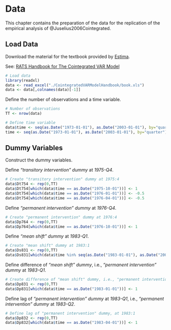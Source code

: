 # Data

This chapter contains the preparation of the data for the replication of the empirical analysis of @Juselius2006Cointegrated.

## Load Data

Download the material for the textbook provided by [Estima](https://www.estima.com/).

See: [RATS Handbook for The Cointegrated VAR Model](https://www.estima.com/textbook_juselius.shtml)

```r

# Load data
library(readxl)
data <- read_excel("./CointegratedVARModelHandbook/book.xls")
data <- data[,colnames(data)[-1]]

```

Define the number of observations and a time variable.

```r

# Number of observations
TT <- nrow(data)

# Define time variable
data$time <- seq(as.Date("1973-01-01"), as.Date("2003-01-01"), by="quarter")
time <- seq(as.Date("1973-01-01"), as.Date("2003-01-01"), by="quarter")

```

## Dummy Variables

Construct the dummy variables.

Define *"transitory intervention" dummy* at *1975-Q4*.

```r

# Create "transitory intervention" dummy at 1975:4
data$Dt754 <- rep(0,TT)
data$Dt754[which(data$time == as.Date("1975-10-01"))] <- 1
data$Dt754[which(data$time == as.Date("1976-01-01"))] <- -0.5
data$Dt754[which(data$time == as.Date("1976-04-01"))] <- -0.5

```

Define *"permanent intervention" dummy* at *1976-Q4*.

```r

# Create "permanent intervention" dummy at 1976:4
data$Dp764 <- rep(0,TT)
data$Dp764[which(data$time == as.Date("1976-10-01"))] <- 1

```

Define *"mean shift" dummy* at *1983-Q1*.

```r

# Create "mean shift" dummy at 1983:1
data$Ds831 <- rep(0,TT)
data$Ds831[which(data$time %in% seq(as.Date("1983-01-01"), as.Date("2003-01-01"), by="quarter"))] <- 1

```

Define difference of *"mean shift" dummy*, i.e., *"permanent intervention" dummy* at *1983-Q1*.

```r

# Create difference of "mean shift" dummy, i.e., "permanent intervention" dummy, at 1983:1
data$Dp831 <- rep(0,TT)
data$Dp831[which(data$time == as.Date("1983-01-01"))] <- 1

```

Define lag of *"permanent intervention" dummy* at *1983-Q1*, i.e., *"permanent intervention" dummy* at *1983-Q2*.

```r

# Define lag of "permanent intervention" dummy, at 1983:1
data$Dp832 <- rep(0,TT)
data$Dp832[which(data$time == as.Date("1983-04-01"))] <- 1

```
